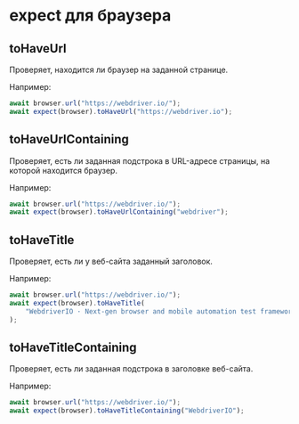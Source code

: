 # expect для браузера

## toHaveUrl

Проверяет, находится ли браузер на заданной странице.

Например:

```javascript
await browser.url("https://webdriver.io/");
await expect(browser).toHaveUrl("https://webdriver.io");
```

## toHaveUrlContaining

Проверяет, есть ли заданная подстрока в URL-адресе страницы, на которой находится браузер.

Например:

```javascript
await browser.url("https://webdriver.io/");
await expect(browser).toHaveUrlContaining("webdriver");
```

## toHaveTitle

Проверяет, есть ли у веб-сайта заданный заголовок.

Например:

```javascript
await browser.url("https://webdriver.io/");
await expect(browser).toHaveTitle(
    "WebdriverIO · Next-gen browser and mobile automation test framework for Node.js",
);
```

## toHaveTitleContaining

Проверяет, есть ли заданная подстрока в заголовке веб-сайта.

Например:

```javascript
await browser.url("https://webdriver.io/");
await expect(browser).toHaveTitleContaining("WebdriverIO");
```
